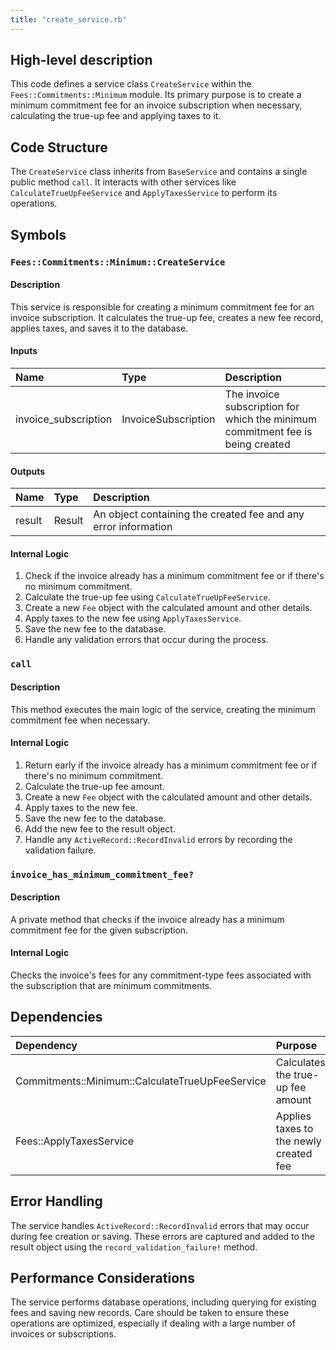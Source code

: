 ```yaml
---
title: "create_service.rb"
---
```


## High-level description
This code defines a service class `CreateService` within the `Fees::Commitments::Minimum` module. Its primary purpose is to create a minimum commitment fee for an invoice subscription when necessary, calculating the true-up fee and applying taxes to it.

## Code Structure
The `CreateService` class inherits from `BaseService` and contains a single public method `call`. It interacts with other services like `CalculateTrueUpFeeService` and `ApplyTaxesService` to perform its operations.

## Symbols

### `Fees::Commitments::Minimum::CreateService`
#### Description
This service is responsible for creating a minimum commitment fee for an invoice subscription. It calculates the true-up fee, creates a new fee record, applies taxes, and saves it to the database.

#### Inputs
| Name | Type | Description |
|:-----|:-----|:------------|
| invoice_subscription | InvoiceSubscription | The invoice subscription for which the minimum commitment fee is being created |

#### Outputs
| Name | Type | Description |
|:-----|:-----|:------------|
| result | Result | An object containing the created fee and any error information |

#### Internal Logic
1. Check if the invoice already has a minimum commitment fee or if there's no minimum commitment.
2. Calculate the true-up fee using `CalculateTrueUpFeeService`.
3. Create a new `Fee` object with the calculated amount and other details.
4. Apply taxes to the new fee using `ApplyTaxesService`.
5. Save the new fee to the database.
6. Handle any validation errors that occur during the process.

### `call`
#### Description
This method executes the main logic of the service, creating the minimum commitment fee when necessary.

#### Internal Logic
1. Return early if the invoice already has a minimum commitment fee or if there's no minimum commitment.
2. Calculate the true-up fee amount.
3. Create a new `Fee` object with the calculated amount and other details.
4. Apply taxes to the new fee.
5. Save the new fee to the database.
6. Add the new fee to the result object.
7. Handle any `ActiveRecord::RecordInvalid` errors by recording the validation failure.

### `invoice_has_minimum_commitment_fee?`
#### Description
A private method that checks if the invoice already has a minimum commitment fee for the given subscription.

#### Internal Logic
Checks the invoice's fees for any commitment-type fees associated with the subscription that are minimum commitments.

## Dependencies
| Dependency | Purpose |
|:-----------|:--------|
| Commitments::Minimum::CalculateTrueUpFeeService | Calculates the true-up fee amount |
| Fees::ApplyTaxesService | Applies taxes to the newly created fee |

## Error Handling
The service handles `ActiveRecord::RecordInvalid` errors that may occur during fee creation or saving. These errors are captured and added to the result object using the `record_validation_failure!` method.

## Performance Considerations
The service performs database operations, including querying for existing fees and saving new records. Care should be taken to ensure these operations are optimized, especially if dealing with a large number of invoices or subscriptions.